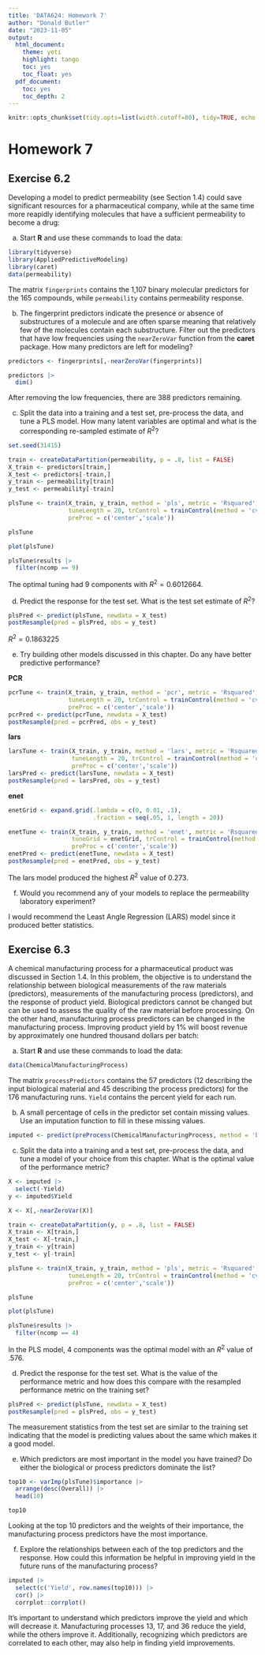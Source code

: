 ```yaml
---
title: 'DATA624: Homework 7'
author: "Donald Butler"
date: "2023-11-05"
output:
  html_document:
    theme: yeti
    highlight: tango
    toc: yes
    toc_float: yes
  pdf_document:
    toc: yes
    toc_depth: 2
---
```


```r
knitr::opts_chunk$set(tidy.opts=list(width.cutoff=80), tidy=TRUE, echo = TRUE)
```

# Homework 7

## Exercise 6.2

Developing a model to predict permeability (see Section 1.4) could save significant resources for a pharmaceutical company, while at the same time more reapidly identifying molecules that have a sufficient permeability to become a drug:

a. Start **R** and use these commands to load the data:

```r
library(tidyverse)
library(AppliedPredictiveModeling)
library(caret)
data(permeability)
```

The matrix `fingerprints` contains the 1,107 binary molecular predictors for the 165 compounds, while `permeability` contains permeability response.

b. The fingerprint predictors indicate the presence or absence of substructures of a molecule and are often sparse meaning that relatively few of the molecules contain each substructure. Filter out the predictors that have low frequencies using the `nearZeroVar` function from the **caret** package. How many predictors are left for modeling?

```r
predictors <- fingerprints[,-nearZeroVar(fingerprints)]

predictors |>
  dim()
```

After removing the low frequencies, there are 388 predictors remaining.

c. Split the data into a training and a test set, pre-process the data, and tune a PLS model. How many latent variables are optimal and what is the corresponding re-sampled estimate of $R^2$?

```r
set.seed(31415)

train <- createDataPartition(permeability, p = .8, list = FALSE)
X_train <- predictors[train,]
X_test <- predictors[-train,]
y_train <- permeability[train]
y_test <- permeability[-train]

plsTune <- train(X_train, y_train, method = 'pls', metric = 'Rsquared', 
                 tuneLength = 20, trControl = trainControl(method = 'cv'), 
                 preProc = c('center','scale'))

plsTune
```

```r
plot(plsTune)
```

```r
plsTune$results |>
  filter(ncomp == 9)
```

The optimal tuning had 9 components with $R^2 = 0.6012664$.

d. Predict the response for the test set. What is the test set estimate of $R^2$?

```r
plsPred <- predict(plsTune, newdata = X_test)
postResample(pred = plsPred, obs = y_test)
```

$R^2 = 0.1863225$

e. Try building other models discussed in this chapter. Do any have better predictive performance?

**PCR**

```r
pcrTune <- train(X_train, y_train, method = 'pcr', metric = 'Rsquared', 
                 tuneLength = 20, trControl = trainControl(method = 'cv'), 
                 preProc = c('center','scale'))
pcrPred <- predict(pcrTune, newdata = X_test)
postResample(pred = pcrPred, obs = y_test)
```

**lars**

```r
larsTune <- train(X_train, y_train, method = 'lars', metric = 'Rsquared', 
                  tuneLength = 20, trControl = trainControl(method = 'cv'), 
                  preProc = c('center','scale'))
larsPred <- predict(larsTune, newdata = X_test)
postResample(pred = larsPred, obs = y_test)
```

**enet**

```r
enetGrid <- expand.grid(.lambda = c(0, 0.01, .1),
                        .fraction = seq(.05, 1, length = 20))

enetTune <- train(X_train, y_train, method = 'enet', metric = 'Rsquared', 
                  tuneGrid = enetGrid, trControl = trainControl(method = 'cv'), 
                  preProc = c('center','scale'))
enetPred <- predict(enetTune, newdata = X_test)
postResample(pred = enetPred, obs = y_test)
```

The lars model produced the highest $R^2$ value of 0.273.

f. Would you recommend any of your models to replace the permeability laboratory experiment?

I would recommend the Least Angle Regression (LARS) model since it produced better statistics.

## Exercise 6.3

A chemical manufacturing process for a pharmaceutical product was discussed in Section 1.4. In this problem, the objective is to understand the relationship between biological measurements of the raw materials (predictors), measurements of the manufacturing process (predictors), and the response of product yield. Biological predictors cannot be changed but can be used to assess the quality of the raw material before processing. On the other hand, manufacturing process predictors can be changed in the manufacturing process. Improving product yield by 1% will boost revenue by approximately one hundred thousand dollars per batch:

a. Start **R** and use these commands to load the data:

```r
data(ChemicalManufacturingProcess)
```

The matrix `processPredictors` contains the 57 predictors (12 describing the input biological material and 45 describing the process predictors) for the 176 manufacturing runs. `Yield` contains the percent yield for each run.

b. A small percentage of cells in the predictor set contain missing values. Use an imputation function to fill in these missing values.

```r
imputed <- predict(preProcess(ChemicalManufacturingProcess, method = 'bagImpute'), ChemicalManufacturingProcess)
```

c. Split the data into a training and a test set, pre-process the data, and tune a model of your choice from this chapter. What is the optimal value of the performance metric?

```r
X <- imputed |>
  select(-Yield)
y <- imputed$Yield

X <- X[,-nearZeroVar(X)]

train <- createDataPartition(y, p = .8, list = FALSE)
X_train <- X[train,]
X_test <- X[-train,]
y_train <- y[train]
y_test <- y[-train]

plsTune <- train(X_train, y_train, method = 'pls', metric = 'Rsquared', 
                 tuneLength = 20, trControl = trainControl(method = 'cv'), 
                 preProc = c('center','scale'))

plsTune
```

```r
plot(plsTune)
```

```r
plsTune$results |>
  filter(ncomp == 4)
```

In the PLS model, 4 components was the optimal model with an $R^2$ value of .576.

d. Predict the response for the test set. What is the value of the performance metric and how does this compare with the resampled performance metric on the training set?

```r
plsPred <- predict(plsTune, newdata = X_test)
postResample(pred = plsPred, obs = y_test)
```

The measurement statistics from the test set are similar to the training set indicating that the model is predicting values about the same which makes it a good model.

e. Which predictors are most important in the model you have trained? Do either the biological or process predictors dominate the list?

```r
top10 <- varImp(plsTune)$importance |>
  arrange(desc(Overall)) |>
  head(10)

top10
```

Looking at the top 10 predictors and the weights of their importance, the manufacturing process predictors have the most importance.

f. Explore the relationships between each of the top predictors and the response. How could this information be helpful in improving yield in the future runs of the manufacturing process?

```r
imputed |>
  select(c('Yield', row.names(top10))) |>
  cor() |>
  corrplot::corrplot()
```

It's important to understand which predictors improve the yield and which will decrease it. Manufacturing processes 13, 17, and 36 reduce the yield, while the others improve it. Additionally, recognizing which predictors are correlated to each other, may also help in finding yield improvements.
